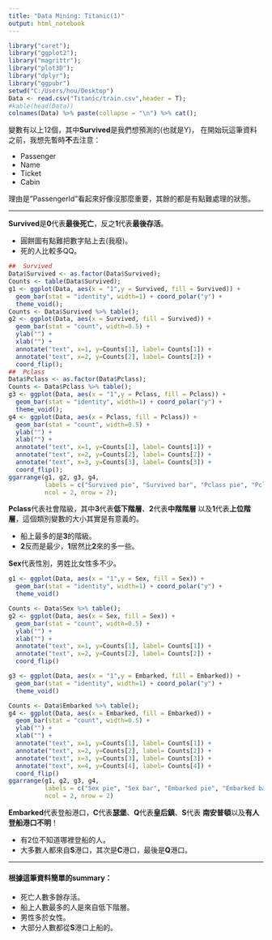 ```yaml
---
title: "Data Mining: Titanic(1)"
output: html_notebook
---
```

```r
library("caret");
library("ggplot2");
library("magrittr");
library("plot3D");
library("dplyr");
library("ggpubr")
setwd("C:/Users/hou/Desktop")
Data <- read.csv("Titanic/train.csv",header = T);
#kable(head(Data))
colnames(Data) %>% paste(collapse = "\n") %>% cat();
```
變數有以上12個，其中**Survived**是我們想預測的(也就是Y)，
在開始玩這筆資料之前，我想先暫時**不**去注意：

* Passenger
* Name
* Ticket
* Cabin

理由是"PassengerId"看起來好像沒那麼重要，其餘的都是有點難處理的狀態。

---

**Survived**是**0**代表**最後死亡**，反之**1**代表**最後存活**。

 * 圓餅圖有點難把數字貼上去(我廢)。
 * 死的人比較多QQ。
```r
##  Survived
Data$Survived <- as.factor(Data$Survived);
Counts <- table(Data$Survived);
g1 <- ggplot(Data, aes(x = "1",y = Survived, fill = Survived)) +
  geom_bar(stat = "identity", width=1) + coord_polar("y") + 
  theme_void();
Counts <- Data$Survived %>% table();
g2 <- ggplot(Data, aes(x = Survived, fill = Survived)) +
  geom_bar(stat = "count", width=0.5) + 
  ylab("") +
  xlab("") +
  annotate("text", x=1, y=Counts[1], label= Counts[1]) + 
  annotate("text", x=2, y=Counts[2], label= Counts[2]) + 
  coord_flip();
##  Pclass
Data$Pclass <- as.factor(Data$Pclass);
Counts <- Data$Pclass %>% table();
g3 <- ggplot(Data, aes(x = "1",y = Pclass, fill = Pclass)) +
  geom_bar(stat = "identity", width=1) + coord_polar("y") + 
  theme_void();
g4 <- ggplot(Data, aes(x = Pclass, fill = Pclass)) +
  geom_bar(stat = "count", width=0.5) + 
  ylab("") +
  xlab("") +
  annotate("text", x=1, y=Counts[1], label= Counts[1]) + 
  annotate("text", x=2, y=Counts[2], label= Counts[2]) + 
  annotate("text", x=3, y=Counts[3], label= Counts[3]) +
  coord_flip();
ggarrange(g1, g2, g3, g4,
          labels = c("Survived pie", "Survived bar", "Pclass pie", "Pclass pie"),
          ncol = 2, nrow = 2);

```
**Pclass**代表社會階級，其中**3**代表**低下階層**、**2**代表**中階階層**
以及**1**代表**上位階層**，這個類別變數的大小其實是有意義的。

 * 船上最多的是**3**的階級。
 * **2**反而是最少，**1**居然比**2**來的多一些。

**Sex**代表性別，男姓比女性多不少。
```r
g1 <- ggplot(Data, aes(x = "1",y = Sex, fill = Sex)) +
  geom_bar(stat = "identity", width=1) + coord_polar("y") + 
  theme_void()

Counts <- Data$Sex %>% table();
g2 <- ggplot(Data, aes(x = Sex, fill = Sex)) +
  geom_bar(stat = "count", width=0.5) + 
  ylab("") +
  xlab("") +
  annotate("text", x=1, y=Counts[1], label= Counts[1]) + 
  annotate("text", x=2, y=Counts[2], label= Counts[2]) + 
  coord_flip()

g3 <- ggplot(Data, aes(x = "1",y = Embarked, fill = Embarked)) +
  geom_bar(stat = "identity", width=1) + coord_polar("y") + 
  theme_void()

Counts <- Data$Embarked %>% table();
g4 <- ggplot(Data, aes(x = Embarked, fill = Embarked)) +
  geom_bar(stat = "count", width=0.5) + 
  ylab("") +
  xlab("") +
  annotate("text", x=1, y=Counts[1], label= Counts[1]) + 
  annotate("text", x=2, y=Counts[2], label= Counts[2]) + 
  annotate("text", x=3, y=Counts[3], label= Counts[3]) + 
  annotate("text", x=4, y=Counts[4], label= Counts[4]) + 
  coord_flip()
ggarrange(g1, g2, g3, g4, 
          labels = c("Sex pie", "Sex bar", "Embarked pie", "Embarked bar"),
          ncol = 2, nrow = 2)
```
**Embarked**代表登船港口，**C**代表**瑟堡**、**Q**代表**皇后鎮**、**S**代表
**南安普頓**以及**有人登船港口不明**！

 * 有2位不知道哪裡登船的人。
 * 大多數人都來自**S**港口，其次是**C**港口，最後是**Q**港口。

---

#### 根據這筆資料簡單的summary：

  * 死亡人數多餘存活。
  * 船上人數最多的人是來自低下階層。
  * 男性多於女性。
  * 大部分人數都從**S**港口上船的。


